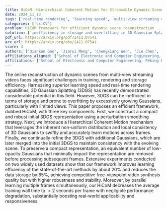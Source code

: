 ```yaml
---
title: HiCoM: Hierarchical Coherent Motion for Streamable Dynamic Scene with 3D Gaussian Splatting
date: 2024_11_13
tags: ['real-time rendering', 'learning speed', 'multi-view streaming videos', 'Hierarchical Coherent Motion', 'motion learning', '3D Gaussian Splatting', 'free-viewpoint video synthesis', 'dynamic scene reconstruction', 'parallel learning', 'data storage reduction', 'perturbation smoothing strategy', 'storage efficiency']
categories: ['cs.CV']
problem: HiCoM framework for efficient dynamic scene reconstruction
solution: ['inefficiency in storage and overfitting in 3D Gaussian Splatting']
pdf_url: https://arxiv.org/pdf/2411.07541
arx_url: https://arxiv.org/abs/2411.07541
score: 4
authors: ['Qiankun Gao', 'Jiarui Meng', 'Chengxiang Wen', 'Jie Chen', 'Jian Zhang']
affiliations_aligned: ['School of Electronic and Computer Engineering, Peking University', 'School of Electronic and Computer Engineering, Peking University', 'School of Electronic and Computer Engineering, Peking University', 'School of Electronic and Computer Engineering, Peking University', 'School of Electronic and Computer Engineering, Peking University']
affiliations: ['School of Electronic and Computer Engineering, Peking University']
---
```



The online reconstruction of dynamic scenes from multi-view streaming videos faces significant challenges in training, rendering and storage efficiency. Harnessing superior learning speed and real-time rendering capabilities, 3D Gaussian Splatting (3DGS) has recently demonstrated considerable potential in this field. However, 3DGS can be inefficient in terms of storage and prone to overfitting by excessively growing Gaussians, particularly with limited views. This paper proposes an efficient framework, dubbed HiCoM, with three key components. First, we construct a compact and robust initial 3DGS representation using a perturbation smoothing strategy. Next, we introduce a Hierarchical Coherent Motion mechanism that leverages the inherent non-uniform distribution and local consistency of 3D Gaussians to swiftly and accurately learn motions across frames. Finally, we continually refine the 3DGS with additional Gaussians, which are later merged into the initial 3DGS to maintain consistency with the evolving scene. To preserve a compact representation, an equivalent number of low-opacity Gaussians that minimally impact the representation are removed before processing subsequent frames. Extensive experiments conducted on two widely used datasets show that our framework improves learning efficiency of the state-of-the-art methods by about $20\%$ and reduces the data storage by $85\%$, achieving competitive free-viewpoint video synthesis quality but with higher robustness and stability. Moreover, by parallel learning multiple frames simultaneously, our HiCoM decreases the average training wall time to $<2$ seconds per frame with negligible performance degradation, substantially boosting real-world applicability and responsiveness.